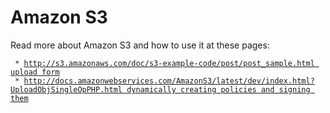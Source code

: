 = Amazon S3 =

Read more about Amazon S3 and how to use it at these pages:

  * [[http://s3.amazonaws.com/doc/s3-example-code/post/post_sample.html upload form ]]
  * [[http://docs.amazonwebservices.com/AmazonS3/latest/dev/index.html?UploadObjSingleOpPHP.html dynamically creating policies and signing them]]